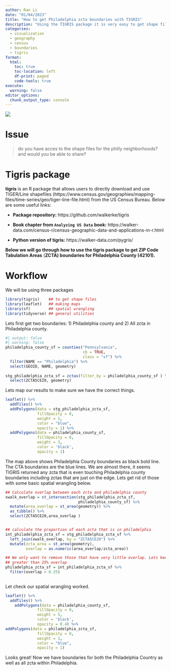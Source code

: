 ```yaml
---
author: Ran Li
date: "01/04/2023"
title: "How to get Philadelphia zcta boundaries with TIGRIS"
description: "Using the TIGRIS package it is very easy to get shape files and use them quickly for analysis."
categories:
  - visualization 
  - geography
  - census
  - boundaries
  - tigris
format: 
  html:
    toc: true
    toc-location: left
    df-print: paged
    code-tools: true
execute: 
  warning: false
editor_options: 
  chunk_output_type: console
---
```


![](images/tigris.png){fig-align="center"}

# Issue

> do you have acces to the shape files for the philly neighborhoods? and would you be able to share?

# Tigris package

**tigris** is an R package that allows users to directly download and use TIGER/Line shapefiles (https://www.census.gov/geographies/mapping-files/time-series/geo/tiger-line-file.html) from the US Census Bureau. Below are some useful links:

-   **Package repository:** https://github.com/walkerke/tigris

-   **Book chapter from `Analyzing US Data`** **book:** https://walker-data.com/census-r/census-geographic-data-and-applications-in-r.html

-   **Python version of tigris:** https://walker-data.com/pygris/

**Below we will go through how to use the tigris package to get ZIP Code Tabulation Areas** (**ZCTA) boundaries for Philadelphia County (42101).**

# Workflow

We will be using three packages

```r
library(tigris)    ## to get shape files
library(leaflet)   ## making maps
library(sf)        ## spatial wrangling
library(tidyverse) ## general utilities
```

Lets first get two boundaries: 1) Philadelphia county and 2) All zcta in Philadelphia county.

```r
#| output: false
#| warning: false
philadelphia_county_sf = counties("Pennsylvania", 
                                  cb = TRUE,
                                  class = "sf") %>% 
  filter(NAME == "Philadelphia") %>% 
  select(GEOID, NAME, geometry)
  
stg_philadelphia_zcta_sf = zctas(filter_by = philadelphia_county_sf ) %>% 
  select(ZCTA5CE20, geometry)
```

Lets map our results to make sure we have the correct things.

```r
leaflet() %>% 
  addTiles() %>%
  addPolygons(data = stg_philadelphia_zcta_sf,
              fillOpacity = 0,
              weight = 1,
              color = "blue",
              opacity = 1) %>% 
  addPolygons(data = philadelphia_county_sf,
              fillOpacity = 0,
              weight = 3,
              color = 'black',
              opacity = 1) 
```

The map above shows Philadelphia County boundaries as black bold line. The CTA boundaries are the blue lines. We are almost there, it seems TIGRIS returned any zcta that is even touching Philadelphia county boundaries including zctas that are just on the edge. Lets get rid of those with some basic spatial wrangling below.

```r


## Calculate overlap between each zcta and philadelphia county
xwalk_overlap = st_intersection(stg_philadelphia_zcta_sf,
                                philadelphia_county_sf) %>% 
  mutate(area_overlap = st_area(geometry)) %>% 
  as_tibble() %>% 
  select(ZCTA5CE20,area_overlap )


## calculate the proportion of each zcta that is in philadelphia
int_philadelphia_zcta_sf = stg_philadelphia_zcta_sf %>% 
  left_join(xwalk_overlap, by = "ZCTA5CE20") %>% 
  mutate(zcta_area = st_area(geometry),
         overlap = as.numeric(area_overlap/zcta_area)) 

## We only want to remove those that have very little overlap. Lets keep anything with 
## greater than 25% overlap
philadelphia_zcta_sf = int_philadelphia_zcta_sf %>% 
  filter(overlap > 0.25)
  

```

Let check our spatial wrangling worked.

```r
leaflet() %>% 
  addTiles() %>%
    addPolygons(data = philadelphia_county_sf,
              fillOpacity = 0,
              weight = 5,
              color = 'black',
              opacity = 0.4) %>% 
addPolygons(data = philadelphia_zcta_sf,
              fillOpacity = 0,
              weight = 1,
              color = "blue",
              opacity = 1) 

```

Looks great! Now we have boundaries for both the Philadelphia Country as well as all zcta within Philadelphia.
